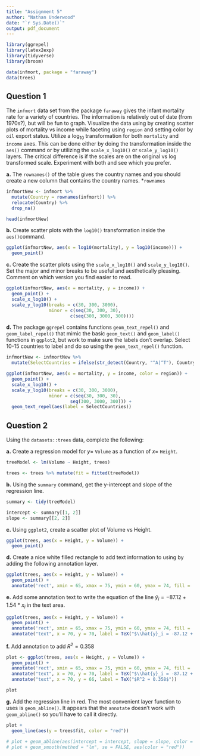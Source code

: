 ---
title: "Assignment 5"
author: "Nathan Underwood"
date: "`r Sys.Date()`"
output: pdf_document
---

```{r Initialization}
library(ggrepel)
library(latex2exp)
library(tidyverse)
library(broom)

data(infmort, package = "faraway")
data(trees)
```

## Question 1

The `infmort` data set from the package `faraway` gives the infant mortality rate for a variety of countries. The information is relatively out of date (from 1970s?), but will be fun to graph. Visualize the data using by creating scatter plots of mortality vs income while faceting using `region` and setting color by `oil` export status. Utilize a $\log_{10}$ transformation for both `mortality` and `income` axes. This can be done either by doing the transformation inside the `aes()` command or by utilizing the `scale_x_log10()` or `scale_y_log10()` layers. The critical difference is if the scales are on the original vs log transformed scale. Experiment with both and see which you prefer.

**a.** The `rownames()` of the table gives the country names and you should create a new column that contains the country names. *`rownames`

```{r Question 1-A}
infmortNew <- infmort %>% 
  mutate(Country = rownames(infmort)) %>% 
  relocate(Country) %>% 
  drop_na()

head(infmortNew)
```

**b.** Create scatter plots with the `log10()` transformation inside the `aes()`command.

```{r Question 1-B}
ggplot(infmortNew, aes(x = log10(mortality), y = log10(income))) +
  geom_point()
```


**c.** Create the scatter plots using the `scale_x_log10()` and `scale_y_log10()`. Set the major and minor breaks to be useful and aesthetically pleasing. Comment on which version you find easier to read.

```{r Question 1-C} 
ggplot(infmortNew, aes(x = mortality, y = income)) +
  geom_point() +
  scale_x_log10() +
  scale_y_log10(breaks = c(30, 300, 3000),
                minor = c(seq(30, 300, 30),
                        c(seq(300, 3000, 300))))
```

**d.** The package `ggrepel` contains functions `geom_text_repel()` and `geom_label_repel()` that mimic the basic `geom_text()` and `geom_label()` functions in `ggplot2`, but work to make sure the labels don't overlap. Select 10-15 countries to label and do so using the `geom_text_repel()` function.

```{r Question 1-D}
infmortNew <- infmortNew %>% 
  mutate(SelectCountries = ifelse(str_detect(Country, "^A|^T"), Country, NA))

ggplot(infmortNew, aes(x = mortality, y = income, color = region)) +
  geom_point() +
  scale_x_log10() +
  scale_y_log10(breaks = c(30, 300, 3000),
                minor = c(seq(30, 300, 30),
                        seq(300, 3000, 300))) +
  geom_text_repel(aes(label = SelectCountries))
```

## Question 2

Using the `datasets::trees` data, complete the following:

**a.** Create a regression model for $y=$ `Volume` as a function of $x=$ `Height`.
```{r Question 2-A}
treeModel <- lm(Volume ~ Height, trees)

trees <- trees %>% mutate(fit = fitted(treeModel))
```

**b.** Using the `summary` command, get the y-intercept and slope of the regression line.

```{r Question 2-B}
summary <- tidy(treeModel)

intercept <- summary[[1, 2]]
slope <- summary[[2, 2]]
```

**c.** Using `ggplot2`, create a scatter plot of Volume vs Height. 

```{r Question 2-C}
ggplot(trees, aes(x = Height, y = Volume)) +
  geom_point()
```

**d.** Create a nice white filled rectangle to add text information to using by adding the following annotation layer.
```{r, Question 2-D}
ggplot(trees, aes(x = Height, y = Volume)) +
  geom_point() +
  annotate('rect', xmin = 65, xmax = 75, ymin = 60, ymax = 74, fill = 'white', color = 'black')
```

**e.** Add some annotation text to write the equation of the line $\hat{y}_i = -87.12 + 1.54 * x_i$ in the text area.

```{r, Question 2-E}
ggplot(trees, aes(x = Height, y = Volume)) +
  geom_point() +
  annotate('rect', xmin = 65, xmax = 75, ymin = 60, ymax = 74, fill = 'white', color = 'black') +
  annotate("text", x = 70, y = 70, label = TeX("$\\hat{y}_i = -87.12 + 1.54 * x_i$"))
```

**f.** Add annotation to add $R^2 = 0.358$

```{r, Question 2-F}
plot <- ggplot(trees, aes(x = Height, y = Volume)) +
  geom_point() +
  annotate('rect', xmin = 65, xmax = 75, ymin = 60, ymax = 74, fill = 'white', color = 'black') +
  annotate("text", x = 70, y = 70, label = TeX("$\\hat{y}_i = -87.12 + 1.54 * x_i$")) +
  annotate("text", x = 70, y = 66, label = TeX("$R^2 = 0.358$"))

plot
```

**g.** Add the regression line in red. The most convenient layer function to uses is `geom_abline()`. It appears that the `annotate` doesn't work with `geom_abline()` so you'll have to call it directly.

```{r, Question 2-G}
plot + 
  geom_line(aes(y = trees$fit, color = "red"))

# plot + geom_abline(aes(intercept = intercept, slope = slope, color = "red"))
# plot + geom_smooth(method = "lm", se = FALSE, aes(color = "red"))
```

